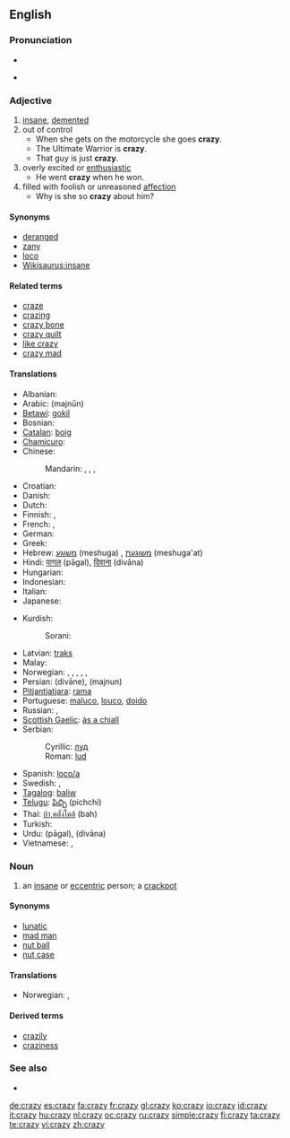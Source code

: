 ==English==

===Pronunciation===
* {{IPA|/ˈkreɪzi/}}
* {{audio|en-us-crazy.ogg|Audio (US)}}
*: {{rhymes|eɪzi}}

===Adjective===
{{en-adj|craz|ier}}

# [[insane]], [[demented]]
# out of control
#* When she gets on the motorcycle she goes '''crazy'''.
#* The Ultimate Warrior is '''crazy'''.
#* That guy is just '''crazy'''.
# overly excited or [[enthusiastic]]
#* He went '''crazy''' when he won.
# filled with foolish or unreasoned [[affection]]
#* Why is she so '''crazy''' about him?

====Synonyms====
* [[deranged]]
* [[zany]]
* [[loco]]
* [[Wikisaurus:insane]]

====Related terms====
* [[craze]]
* [[crazing]]
* [[crazy bone]]
* [[crazy quilt]]
* [[like crazy]]
* [[crazy mad]]

====Translations====
{{trans-top|crazy (undifferentitated)}}
* Albanian: {{t-|sq|marrë|xs=Albanian}}
* Arabic: {{Arab|[[مَجنون|مجنون]]}} (majnūn)
* [[Betawi]]: [[gokil]]
* Bosnian: {{t-|bs|lud|m}}
* [[Catalan]]: [[boig]]
* [[Chamicuro]]: {{tø|ccc|matitu}}
* Chinese:
*: Mandarin: {{t|zh|瘋|sc=Hani}},  {{t|zh|疯|tr=fēng|sc=Hani}},  {{t|zh|瘋狂|sc=Hani}},  {{t|zh|疯狂|tr=fēngkuáng|sc=Hani}}
* Croatian: {{t+|hr|lud}}
* Danish: {{t-|da|skør}}
* Dutch: {{t+|nl|gek}}
* Finnish: {{t+|fi|hullu}}, {{t-|fi|mielenvikainen}}
* French: {{t+|fr|fou|m}}, {{t+|fr|folle|f}}
* German: {{t+|de|verrückt}}
* Greek: {{t+|el|τρελός|tr=trelos|sc=Grek}}
* Hebrew: [[משוגע]] (meshuga) {{m}}, [[משוגעת]] (meshuga'at) {{f}}
* Hindi: [[पागल]] (pāgal), [[दिवाना]] (divāna)
* Hungarian: {{t+|hu|őrült}}
* Indonesian: {{t+|id|gila|xs=Indonesian}}
* Italian: {{t+|it|pazzo}}
* Japanese: {{t|ja|頭のおかしい|tr=atama-no okashii|sc=Jpan}}
{{trans-mid}}
* Kurdish:
*: Sorani: {{t|ku|شێت|tr=shaet|sc=ku-Arab}}
* Latvian: [[traks]]
* Malay: {{t|ms|gila}}
* Norwegian: {{t+|no|gal}}, {{t-|no|galen}}, {{t-|no|gæren}}, {{t-|no|sinnsyk}}, {{t-|no|sprø}}, {{t-|no|vanvittig}}
* Persian: {{fa-Arab|[[ديوانه]]}} (divāne),  {{fa-Arab|[[مجنون]]}} (majnun)
* [[Pitjantjatjara]]: [[rama]]
* Portuguese: [[maluco]], [[louco]], [[doido]]
* Russian: {{t|ru|сумасшедший|tr=sumasšédšij|sc=Cyrl}}, {{t|ru|безумный|tr=bezúmnyj|sc=Cyrl}}
* [[Scottish Gaelic]]: [[às a chiall]]
* Serbian:
*: Cyrillic: [[луд]] {{m}}
*: Roman: [[lud]] {{m}}
* Spanish: [[loco/a]]
* Swedish: {{t+|sv|galen}}, {{t+|sv|stollig}}
* [[Tagalog]]: [[baliw]]
* [[Telugu]]: [[పిచ్చి]] (pichchi)
* Thai: [[บ้า,คลั่งใคล้]] (bah)
* Turkish: {{t+|tr|deli}}
* Urdu: {{ur-Arab|[[پاگل]]}} (pāgal), {{ur-Arab|[[دیوانہ]]}} (divāna)
* Vietnamese: {{t+|vi|điên|xs=Vietnamese}}, {{t+|vi|khùng|xs=Vietnamese}}
{{trans-bottom}}

===Noun===
{{en-noun|crazies}}

# an [[insane]]  or [[eccentric]] person; a [[crackpot]]

====Synonyms====
* [[lunatic]]
* [[mad man]]
* [[nut ball]]
* [[nut case]]

====Translations====
{{trans-top|an insane or eccentric person}}
* Norwegian: {{t-|no|galning|m}}, {{t-|no|gærning|m}}
{{trans-mid}}
{{trans-bottom}}

====Derived terms====
* [[crazily]]
* [[craziness]]

===See also===
* {{pedialite}}

[[de:crazy]]
[[es:crazy]]
[[fa:crazy]]
[[fr:crazy]]
[[gl:crazy]]
[[ko:crazy]]
[[io:crazy]]
[[id:crazy]]
[[it:crazy]]
[[hu:crazy]]
[[nl:crazy]]
[[oc:crazy]]
[[ru:crazy]]
[[simple:crazy]]
[[fi:crazy]]
[[ta:crazy]]
[[te:crazy]]
[[vi:crazy]]
[[zh:crazy]]